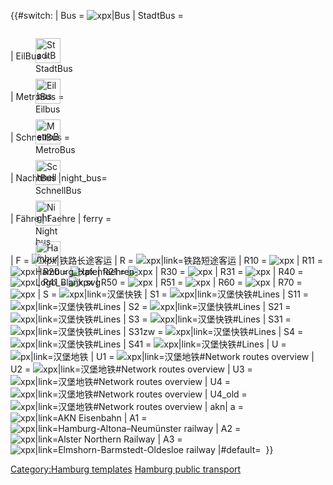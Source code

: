 {{#switch: {{{1|U4}}}
| Bus = <span style="display:none">Bus</span>[[File:Hamburg Bus-Logo.svg|x{{{2|15}}}px|Bus]]
| StadtBus = <span style="display:none">Bus</span>
<div style="position: relative; width:40px; height:20px">
<div style="position: absolute;">[[File:Hamburg Bus-Logo Blank.svg|40px|StadtBus]]</div>
<div style="position: absolute; text-align:center; padding:0px; width:40px; margin:0px; top:-2px; left:0px; color:#ffffff">'''{{{2|BUS}}}'''</div>
</div>
| EilBus = <span style="display:none">Bus</span>
<div style="position: relative; width:40px; height:20px">
<div style="position: absolute;">[[File:Hamburg Bus-Logo Eilbus Blank.svg|40px|Eilbus]]</div>
<div style="position: absolute; text-align:center; padding:0px; width:40px; margin:0px; top:-2px; left:0px; color:#ffffff">'''{{{2|BUS}}}'''</div>
</div>
| MetroBus = <span style="display:none">Bus</span>
<div style="position: relative; width:40px; height:20px">
<div style="position: absolute;">[[File:Hamburg MetroBus-Logo Blank.svg|40px|MetroBus]]</div>
<div style="position: absolute; text-align:center; padding:0px; width:40px; margin:0px; top:0px; left:0px; color:#ff0000">'''{{{2|BUS}}}'''</div>
</div>
| SchnellBus = <span style="display:none">Bus</span>
<div style="position: relative; width:40px; height:20px">
<div style="position: absolute;">[[File:Hamburg Bus-Logo Schnellbus.svg|40px|SchnellBus]]</div>
<div style="position: absolute; text-align:center; padding:0px; width:40px; margin:0px; top:-2px; left:0px; color:#ffffff">'''{{{2|BUS}}}'''</div>
</div>
| NachtBus |night_bus= <span style="display:none">Bus</span>
<div style="position: relative; width:40px; height:20px">
<div style="position: absolute;">[[File:Hamburg Bus-Logo Nachtbus.svg|40px|Night bus]]</div>
<div style="position: absolute; text-align:center; padding:0px; width:40px; margin:0px; top:-2px; left:0px; color:#ffffff">'''{{{2|BUS}}}'''</div>
</div>
| Fähre | Faehre | ferry = <span style="display:none">Ferry</span>
<div style="position: relative; width:40px; height:20px">
<div style="position: absolute;">[[File:Hamburg Hafenfaehren-Logo Blank.svg|40px|link=HADAG#Operation]]</div>
<div style="position: absolute; text-align:center; padding:0px; width:40px; margin:0px; top:0px; left:0px; color:#ffffff">'''{{{2|}}}'''</div>
</div>
| F   = <span style="display:none">F</span>[[File:Fernbahn Signet HVV.svg|x{{{2|15}}}px|铁路长途客运]]
| R   = <span style="display:none">R</span>[[File:Regionalbahn Signet HVV.svg|x{{{2|15}}}px|link=铁路短途客运]]
| R10 = <span style="display:none">R10</span>[[File:Hamburg R10.svg|x{{{2|15}}}px]]
| R11 = <span style="display:none">R11</span>[[File:Hamburg R11.svg|x{{{2|15}}}px]]
| R20 = <span style="display:none">R20</span>[[File:Hamburg R20.svg|x{{{2|15}}}px]]
| R21 = <span style="display:none">R21</span>[[File:Hamburg R21.svg|x{{{2|15}}}px]]
| R30 = <span style="display:none">R30</span>[[File:Hamburg R30.svg|x{{{2|15}}}px]]
| R31 = <span style="display:none">R31</span>[[File:Hamburg R31.svg|x{{{2|15}}}px]]
| R40 = <span style="display:none">R40</span>[[File:Hamburg R40.svg|x{{{2|15}}}px]]
| R41 = <span style="display:none">R41</span>[[File:Hamburg R41.svg|x{{{2|15}}}px]]
| R50 = <span style="display:none">R50</span>[[File:Hamburg R50.svg|x{{{2|15}}}px]]
| R51 = <span style="display:none">R51</span>[[File:Hamburg R51.svg|x{{{2|15}}}px]]
| R60 = <span style="display:none">R60</span>[[File:Hamburg R60.svg|x{{{2|15}}}px]]
| R70 = <span style="display:none">R70</span>[[File:Hamburg R70.svg|x{{{2|15}}}px]]
| S   = <span style="display:none">S</span>[[File:S-Bahn-Logo.svg|x{{{2|15}}}px|link=汉堡快铁]]
| S1  = <span style="display:none">S1</span>[[File:Hamburg S1.svg|x{{{2|15}}}px|link=汉堡快铁#Lines]]
| S11 = <span style="display:none">S11</span>[[File:Hamburg S11.svg|x{{{2|15}}}px|link=汉堡快铁#Lines]]
| S2  = <span style="display:none">S2</span>[[File:Hamburg S2.svg|x{{{2|15}}}px|link=汉堡快铁#Lines]]
| S21 = <span style="display:none">S21</span>[[File:Hamburg S21.svg|x{{{2|15}}}px|link=汉堡快铁#Lines]]
| S3  = <span style="display:none">S3</span>[[File:Hamburg S3.svg|x{{{2|15}}}px|link=汉堡快铁#Lines]]
| S31 = <span style="display:none">S31</span>[[File:Hamburg S31.svg|x{{{2|15}}}px|link=汉堡快铁#Lines]]
| S31zw = <span style="display:none">S31</span>[[File:Hamburg S31 zw.svg|x{{{2|15}}}px|link=汉堡快铁#Lines]]
| S4  = <span style="display:none">S4</span>[[File:Hamburg S4.svg|x{{{2|15}}}px|link=汉堡快铁#Lines]]
| S41 = <span style="display:none">S41</span>[[File:Hamburg S41.svg|x{{{2|15}}}px|link=汉堡快铁#Lines]]
| U   = <span style="display:none">U</span>[[File:U-Bahn.svg|{{{2|15}}}px|link=汉堡地铁]]
| U1  = <span style="display:none">U1</span>[[File:Hamburg U1.svg|x{{{2|15}}}px|link=汉堡地铁#Network routes overview]]
| U2  = <span style="display:none">U2</span>[[File:Hamburg U2.svg|x{{{2|15}}}px|link=汉堡地铁#Network routes overview]]
| U3  = <span style="display:none">U3</span>[[File:Hamburg U3.svg|x{{{2|15}}}px|link=汉堡地铁#Network routes overview]]
| U4  = <span style="display:none">U4</span>[[File:Hamburg U4.svg|x{{{2|15}}}px|link=汉堡地铁#Network routes overview]]
| U4_old  = <span style="display:none">U4alt</span>[[File:Hamburg U4_alt.svg|x{{{2|15}}}px|link=汉堡地铁#Network routes overview]]
| akn| a   = <span style="display:none">A</span>[[File:HVV Logo AKN.svg|x{{{2|15}}}px|link=AKN Eisenbahn]]
| A1  = <span style="display:none">A1</span>[[File:Hamburg A1.svg|x{{{2|15}}}px|link=Hamburg-Altona–Neumünster railway]]
| A2  = <span style="display:none">A2</span>[[File:Hamburg A2.svg|x{{{2|15}}}px|link=Alster Northern Railway]]
| A3  = <span style="display:none">A3</span>[[File:Hamburg A3.svg|x{{{2|15}}}px|link=Elmshorn-Barmstedt-Oldesloe railway]]
|#default=&nbsp;
}}<noinclude>

{{Documentation}}
{{DEFAULTSORT:OPNV}}
[[Category:Hamburg templates]]
[[Category:S-Bahn templates|Hamburg public transport]]
</noinclude>